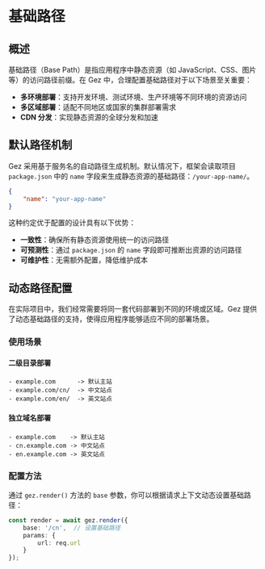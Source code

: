 # 基础路径

## 概述
基础路径（Base Path）是指应用程序中静态资源（如 JavaScript、CSS、图片等）的访问路径前缀。在 Gez 中，合理配置基础路径对于以下场景至关重要：

- **多环境部署**：支持开发环境、测试环境、生产环境等不同环境的资源访问
- **多区域部署**：适配不同地区或国家的集群部署需求
- **CDN 分发**：实现静态资源的全球分发和加速

## 默认路径机制

Gez 采用基于服务名的自动路径生成机制。默认情况下，框架会读取项目 `package.json` 中的 `name` 字段来生成静态资源的基础路径：`/your-app-name/`。

```json title="package.json"
{
    "name": "your-app-name"
}
```

这种约定优于配置的设计具有以下优势：

- **一致性**：确保所有静态资源使用统一的访问路径
- **可预测性**：通过 `package.json` 的 `name` 字段即可推断出资源的访问路径
- **可维护性**：无需额外配置，降低维护成本

## 动态路径配置

在实际项目中，我们经常需要将同一套代码部署到不同的环境或区域。Gez 提供了动态基础路径的支持，使得应用程序能够适应不同的部署场景。

### 使用场景

#### 二级目录部署
```
- example.com      -> 默认主站
- example.com/cn/  -> 中文站点
- example.com/en/  -> 英文站点
```

#### 独立域名部署
```
- example.com    -> 默认主站
- cn.example.com -> 中文站点
- en.example.com -> 英文站点
```

### 配置方法

通过 `gez.render()` 方法的 `base` 参数，你可以根据请求上下文动态设置基础路径：

```ts
const render = await gez.render({
    base: '/cn',  // 设置基础路径
    params: {
        url: req.url
    }
});
```
